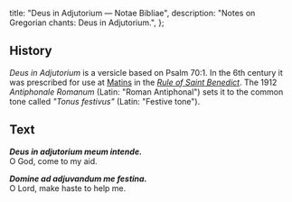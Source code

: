   title: "Deus in Adjutorium — Notae Bibliae",
  description: "Notes on Gregorian chants: Deus in Adjutorium.",
};

<Initial text="Deus in Adjutorium" />

## History

*Deus in Adjutorium* is a versicle based on Psalm 70:1. In the 6th century it was prescribed for use at [Matins](/glossary/liturgical-terms#matins) in the [*Rule of Saint Benedict*](/people/saints/medieval/benedict-of-nursia). The 1912 *Antiphonale Romanum* (Latin: "Roman Antiphonal") sets it to the common tone called *"Tonus festivus"* (Latin: "Festive tone").

## Text

***Deus in adjutorium meum intende.***<br/>
O God, come to my aid.

***Domine ad adjuvandum me festina.***<br/>
O Lord, make haste to help me.
